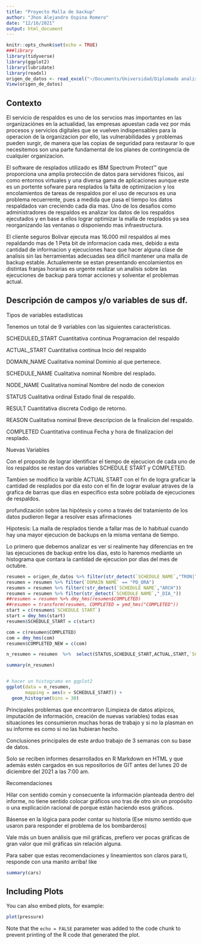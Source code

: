 ```yaml
---
title: "Proyecto Malla de backup"
author: "Jhon Alejandro Ospina Romero"
date: "12/16/2021"
output: html_document
---
```


```r
knitr::opts_chunk$set(echo = TRUE)
###library
library(tidyverse)
library(ggplot2)
library(lubridate)
library(readxl)
origen_de_datos <- read_excel("~/Documents/Universidad/Diplomado analisis de datos/origen_de_datos.xlsx")
View(origen_de_datos)
```

## Contexto

El servicio de respaldos es uno de los servcios mas importantes en las organizaciónes en la actualidad, las empresas apuestan cada vez por más procesos y servicios digitales que se vuelven indispensables para la operacion de la organizacion por ello, las vulnerabilidades y problemas pueden surgir, de manera que las copias de seguridad para restaurar lo que necesitemos son una parte fundamental de los planes de contingencia de cualquier organizacion.

El software de resplados utilizado es IBM Spectrum Protect™ que proporciona una amplia protección de datos para servidores físicos, así como entornos virtuales y una diversa gama de aplicaciones aunque este es un portente sofware para resplados la falta de optimizacion y los encolamientos de tareas de respaldos por el uso de recursos es una problema recuerrente, pues a medida que pasa el tiempo los datos respaldados van creciendo cada dia mas. Uno de los desafios como administradores de respaldos es analizar los datos de los respaldos ejecutados y en base a ellos lograr optimizar la malla de resplados ya sea reorganizando las ventanas o disponiendo mas infraestructura.

El cliente seguros Bolivar ejecuta mas 16.000 mil respaldos al mes repaldando mas de 1 Peta bit de informacion cada mes, debido a esta cantidad de informacion y ejecuciones hace que hacer alguna clase de analisis sin las herramientas adecuadas sea dificil mantener una malla de backup estable. Actualemente se estan presentando encolamientos en distintas franjas horarias es urgente realizar un analisis sobre las ejecuciones de backup para tomar acciones y solventar el problemas actual.
	
## Descripción de campos y/o variables de sus df.

Tipos de variables estadísticas

Tenemos un total de 9 variables con las siguientes caracteristicas.

SCHEDULED_START Cuantitativa continua
Programacion del respaldo

ACTUAL_START Cuantitativa continua
Incio del respaldo

DOMAIN_NAME Cualitativa nominal
Dominio al que pertenece.


SCHEDULE_NAME Cualitativa nominal
Nombre del resplado.

NODE_NAME Cualitativa nominal
Nombre del nodo de conexion

STATUS Cualitativa ordinal
Estado final de respaldo.

RESULT Cuantitativa discreta
Codigo de retorno.

REASON Cualitativa nominal
Breve descripcion de la finalicion del respaldo.

COMPLETED Cuantitativa continua
Fecha y hora de finalizacion del resplado.

Nuevas Variables

Con el proposito de lograr identificar el tiempo de ejecucion de cada uno de los respaldos se restan dos variables SCHEDULE START y COMPLETED.

Tambien se modifico la varible ACTUAL START con el fin de logra graficar la cantidad de resplados por dia esto con el fin de lograr evaluar atraves de la grafica de barras que dias en especifico esta sobre poblada de ejecuciones de respaldos.



profundización sobre las hipótesis y como a través del tratamiento de los datos pudieron llegar a resolver esas afirmaciones

Hipotesis: La malla de resplados tiende a fallar mas de lo habitual cuando hay una mayor ejecucion de backups en la misma ventana de tiempo.

Lo primero que debemos analizar es ver si realmente hay diferencias en tre las ejecuciones de backup entre los dias, esto lo haremos mediante un histograma que contara la cantidad de ejecucion por dias del mes de octubre.

```r
resumen = origen_de_datos %>% filter(str_detect(`SCHEDULE NAME`,"TRON|TERCE|"))
resumen = resumen %>% filter(`DOMAIN NAME` == "PD_ORA")
resumen = resumen %>% filter(!str_detect(`SCHEDULE NAME`,"ARCH"))
resumen = resumen %>% filter(str_detect(`SCHEDULE NAME`,"_DIA_"))
##resumen = resumen %>% dmy_hms(resumen$COMPLETED)
##resumen = transform(resumen, COMPLETED = ymd_hms("COMPLETED"))
start = c(resumen$`SCHEDULE START`)
start = dmy_hms(start)
resumen$SCHEDULE_START = c(start)

com = c(resumen$COMPLETED)
com = dmy_hms(com)
resumen$COMPLETED_NEW = c(com)

n_resumen = resumen  %>%  select(STATUS,SCHEDULE_START,ACTUAL,START,`SCHEDULE NAME`,`NODE NAME...7`,`NODE NAME...8`,`DOMAIN NAME`,`tiempo de backup`,COMPLETED_NEW)

summary(n_resumen)


# hacer un histograma en ggplot2
ggplot(data = n_resumen,
       mapping = aes(x = SCHEDULE_START)) +
  geom_histogram(bins = 30)

```
	
Principales problemas que encontraron (Limpieza de datos atípicos, imputación de información, creación de nuevas variables) todas esas situaciones les consumieron muchas horas de trabajo y si no la plasman en su informe es como si no las hubieran hecho.
	
Conclusiones principales de este arduo trabajo de 3 semanas con su base de datos.
	
Solo se reciben informes desarrollados en R Markdown en HTML y que además estén cargados en sus repositorios de GIT antes del lunes 20 de diciembre del 2021 a las 7:00 am.

Recomendaciones


	
Hilar con sentido común y consecuente la información planteada dentro del informe, no tiene sentido colocar gráficos uno tras de otro sin un propósito o una explicación racional de porque están haciendo esos gráficos.
	
Básense en la lógica para poder contar su historia (Ese mismo sentido que usaron para responder el problema de los bombarderos)
	
Vale más un buen análisis que mil gráficas, prefiero ver pocas gráficas de gran valor que mil gráficas sin relación alguna.

Para saber que estas recomendaciones y lineamientos son claros para ti, responde con una manito arriba! like



```r
summary(cars)
```

## Including Plots

You can also embed plots, for example:

```r
plot(pressure)
```

Note that the `echo = FALSE` parameter was added to the code chunk to prevent printing of the R code that generated the plot.
